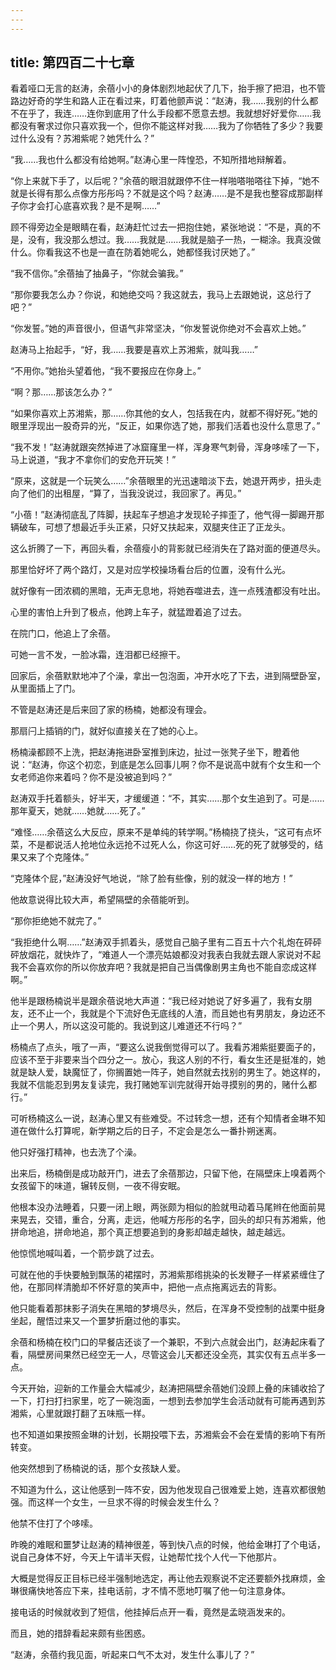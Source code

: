 ```yaml
---
---
---
```

title: 第四百二十七章
---




看着哑口无言的赵涛，余蓓小小的身体剧烈地起伏了几下，抬手擦了把泪，也不管路边好奇的学生和路人正在看过来，盯着他颤声说：“赵涛，我……我别的什么都不在乎了，我连……连你到底用了什么手段都不愿意去想。我就想好好爱你……我都没有奢求过你只喜欢我一个，但你不能这样对我……我为了你牺牲了多少？我要过什么没有？苏湘紫呢？她凭什么？”

“我……我也什么都没有给她啊。”赵涛心里一阵惶恐，不知所措地辩解着。

“你上来就下手了，以后呢？”余蓓的眼泪就跟停不住一样啪嗒啪嗒往下掉，“她不就是长得有那么点像方彤彤吗？不就是这个吗？赵涛……是不是我也整容成那副样子你才会打心底喜欢我？是不是啊……”

顾不得旁边全是眼睛在看，赵涛赶忙过去一把抱住她，紧张地说：“不是，真的不是，没有，我没那么想过。我……我就是……我就是脑子一热，一糊涂。我真没做什么。你看我这不也是一直在防着她呢么，她都怪我讨厌她了。”

“我不信你。”余蓓抽了抽鼻子，“你就会骗我。”

“那你要我怎么办？你说，和她绝交吗？我这就去，我马上去跟她说，这总行了吧？”

“你发誓。”她的声音很小，但语气非常坚决，“你发誓说你绝对不会喜欢上她。”

赵涛马上抬起手，“好，我……我要是喜欢上苏湘紫，就叫我……”

“不用你。”她抬头望着他，“我不要报应在你身上。”

“啊？那……那该怎么办？”

“如果你喜欢上苏湘紫，那……你其他的女人，包括我在内，就都不得好死。”她的眼里浮现出一股奇异的光，“反正，如果你选了她，那我们活着也没什么意思了。”

“我不发！”赵涛就跟突然掉进了冰窟窿里一样，浑身寒气刺骨，浑身哆嗦了一下，马上说道，“我才不拿你们的安危开玩笑！”

“原来，这就是一个玩笑么……”余蓓眼里的光迅速暗淡下去，她退开两步，扭头走向了他们的出租屋，“算了，当我没说过，我回家了。再见。”

“小蓓！”赵涛彻底乱了阵脚，扶起车子想追才发现轮子摔歪了，他气得一脚踢开那辆破车，可想了想最近手头正紧，只好又扶起来，双腿夹住正了正龙头。

这么折腾了一下，再回头看，余蓓瘦小的背影就已经消失在了路对面的便道尽头。

那里恰好坏了两个路灯，又是对应学校操场看台后的位置，没有什么光。

就好像有一团浓稠的黑暗，无声无息地，将她吞噬进去，连一点残渣都没有吐出。

心里的害怕上升到了极点，他跨上车子，就猛蹬着追了过去。

在院门口，他追上了余蓓。

可她一言不发，一脸冰霜，连泪都已经擦干。

回家后，余蓓默默地冲了个澡，拿出一包泡面，冲开水吃了下去，进到隔壁卧室，从里面插上了门。

不管是赵涛还是后来回了家的杨楠，她都没有理会。

那扇闩上插销的门，就好似直接关在了她的心上。

杨楠澡都顾不上洗，把赵涛拖进卧室推到床边，扯过一张凳子坐下，瞪着他说：“赵涛，你这个初恋，到底是怎么回事儿啊？你不是说高中就有个女生和一个女老师追你来着吗？你不是没被追到吗？”

赵涛双手托着额头，好半天，才缓缓道：“不，其实……那个女生追到了。可是……那年夏天，她就……她就……死了。”

“难怪……余蓓这么大反应，原来不是单纯的转学啊。”杨楠挠了挠头，“这可有点坏菜，不是都说活人抢地位永远抢不过死人么，你这可好……死的死了就够受的，结果又来了个克隆体。”

“克隆体个屁，”赵涛没好气地说，“除了脸有些像，别的就没一样的地方！”

他故意说得比较大声，希望隔壁的余蓓能听到。

“那你拒绝她不就完了。”

“我拒绝什么啊……”赵涛双手抓着头，感觉自己脑子里有二百五十六个礼炮在砰砰砰放烟花，就快炸了，“难道人一个漂亮姑娘都没对我表白我就去跟人家说对不起我不会喜欢你的所以你放弃吧？我就是把自己当偶像剧男主角也不能自恋成这样啊。”

他半是跟杨楠说半是跟余蓓说地大声道：“我已经对她说了好多遍了，我有女朋友，还不止一个，我就是个下流好色无底线的人渣，而且她也有男朋友，身边还不止一个男人，所以这没可能的。我说到这儿难道还不行吗？”

杨楠点了点头，哦了一声，“要这么说我倒觉得可以了。我看苏湘紫挺要面子的，应该不至于非要来当个四分之一。放心，我这人别的不行，看女生还是挺准的，她就是缺人爱，缺魔怔了，你搁置她一阵子，她自然就去找别的男生了。她这样的，我就不信能忍到男友复读完，我打赌她军训完就得开始寻摸别的男的，赌什么都行。”

可听杨楠这么一说，赵涛心里又有些难受。不过转念一想，还有个知情者金琳不知道在做什么打算呢，新学期之后的日子，不定会是怎么一番扑朔迷离。

他只好强打精神，也去洗了个澡。

出来后，杨楠倒是成功敲开门，进去了余蓓那边，只留下他，在隔壁床上嗅着两个女孩留下的味道，辗转反侧，一夜不得安眠。

他根本没办法睡着，只要一闭上眼，两张颇为相似的脸就甩动着马尾辫在他面前晃来晃去，交错，重合，分离，走远，他喊方彤彤的名字，回头的却只有苏湘紫，他拼命地追，拼命地追，那个真正想要追到的身影却越走越快，越走越远。

他惊慌地喊叫着，一个箭步跳了过去。

可就在他的手快要触到飘荡的裙摆时，苏湘紫那绺挑染的长发鞭子一样紧紧缠住了他，在那同样清脆却不怀好意的笑声中，把他一点点拖离远去的背影。

他只能看着那抹影子消失在黑暗的梦境尽头，然后，在浑身不受控制的战栗中挺身坐起，醒悟过来又一个噩梦折磨过他的事实。

余蓓和杨楠在校门口的早餐店还谈了一个兼职，不到六点就会出门，赵涛起床看了看，隔壁房间果然已经空无一人，尽管这会儿天都还没全亮，其实仅有五点半多一点。

今天开始，迎新的工作量会大幅减少，赵涛把隔壁余蓓她们没顾上叠的床铺收拾了一下，打扫打扫家里，吃了一碗泡面，一想到去参加学生会活动就有可能再遇到苏湘紫，心里就跟打翻了五味瓶一样。

也不知道如果按照金琳的计划，长期投喂下去，苏湘紫会不会在爱情的影响下有所转变。

他突然想到了杨楠说的话，那个女孩缺人爱。

不知道为什么，这让他感到一阵不安，因为他发现自己很难爱上她，连喜欢都很勉强。而这样一个女生，一旦求不得的时候会发生什么？

他禁不住打了个哆嗦。

昨晚的难眠和噩梦让赵涛的精神很差，等到快八点的时候，他给金琳打了个电话，说自己身体不好，今天上午请半天假，让她帮忙找个人代一下他那片。

大概是觉得反正目标已经半强制地选定，再让他去观察说不定还要额外找麻烦，金琳很痛快地答应下来，挂电话前，才不情不愿地叮嘱了他一句注意身体。

接电话的时候就收到了短信，他挂掉后点开一看，竟然是孟晓涵发来的。

而且，她的措辞看起来颇有些困惑。

“赵涛，余蓓约我见面，听起来口气不太对，发生什么事儿了？”
